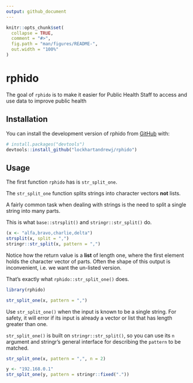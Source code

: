 ```yaml
---
output: github_document
---
```


<!-- README.md is generated from README.Rmd. Please edit that file -->

```r
knitr::opts_chunk$set(
  collapse = TRUE,
  comment = "#>",
  fig.path = "man/figures/README-",
  out.width = "100%"
)
```

# rphido

<!-- badges: start -->
<!-- badges: end -->

The goal of `rphido` is to make it easier for Public Health Staff to
access and use data to improve public health

## Installation

You can install the development version of rphido from [GitHub](https://github.com/) with:

``` r
# install.packages("devtools")
devtools::install_github("lockhartandrewj/rphido")
```


## Usage

The first function `rphido` has is `str_split_one`.

The `str_split_one` function splits strings into character vectors **not** lists.

A fairly common task when dealing with strings is the need to split a 
single string into many parts.

This is what `base::strsplit()` and `stringr::str_split()` do.

```r
(x <- "alfa,bravo,charlie,delta")
strsplit(x, split = ",")
stringr::str_split(x, pattern = ",")
```

Notice how the return value is a **list** of length one, where the first element
holds the character vector of parts.
Often the shape of this output is inconvenient, i.e. we want the un-listed version.

That's exactly what `rphido::str_split_one()` does.

```r
library(rphido)

str_split_one(x, pattern = ",")
```

Use `str_split_one()` when the input is known to be a single string.
For safety, it will error if its input is already a vector or list that has 
length greater than one.

`str_split_one()` is built on `stringr::str_split()`, so you can use its
`n` argument and stringr's general interface for describing the `pattern`
to be matched.

```r
str_split_one(x, pattern = ",", n = 2)

y <- "192.168.0.1"
str_split_one(y, pattern = stringr::fixed("."))
```
